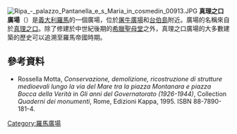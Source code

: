 {{Coord|41|53|20.17|N|12|28|53.23|E|region:IT_type:landmark|display=title}}
[[Image:Ripa_-_palazzo_Pantanella_e_s_Maria_in_cosmedin_00913.JPG|thumb]]
'''真理之口廣場'''（{{lang-it|Square of the Mouth of Truth}}）是[[義大利|義大利]][[羅馬|羅馬]]的一個廣場，位於[[屠牛廣場|屠牛廣場]]和[[台伯島|台伯島]]附近。廣場的名稱來自於[[真理之口|真理之口]]。除了修建於中世紀後期的[[希臘聖母堂|希臘聖母堂]]之外，真理之口廣場的大多數建築的歷史可以追溯至羅馬帝國時期。 
==參考資料==
* Rossella Motta, ''Conservazione, demolizione, ricostruzione di strutture medioevali lungo la via del Mare tra la piazza Montanara e piazza Bocca della Verità'' in ''Gli anni del Governatorato (1926-1944)'', Collection ''Quaderni dei monumenti'', Rome, Edizioni Kappa, 1995. ISBN 88-7890-181-4.
[[Category:羅馬廣場|Category:羅馬廣場]]